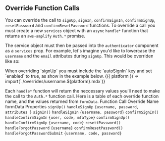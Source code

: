 
## Override Function Calls

You can override the call to `signUp`, `signIn`, `confirmSignIn`, `confirmSignUp`, `resetPassword` and `confirmResetPassword` functions.
To override a call you must create a new `services` object with an `async` `handle*` function that returns an `aws-amplify` `Auth.*` promise.

The service object must then be passed into the `authenticator` component as a `services` prop. For example, let's imagine you'd like to lowercase the `username` and the `email` attributes during `signUp`.
This would be overriden like so:

<Alert role="none" variation="warning" heading="Sign Up Auto Sign In">
  When overriding `signUp` you must include the `autoSignIn` key and set `enabled` to true, as show in the example below.
</Alert>

<Fragment>
  {({ platform }) => import(`./overrides/username.${platform}.mdx`)}
</Fragment>



Each `handle*` function will return the neccessary values you'll need to make the call to the `Auth.*` function call. Here is a table of each override function name, and the values returned from `formData`.
<ResponsiveTable labelWidth="10rem">
  <TableHead>
    <TableRow>
      <TableCell as="th">Function Call</TableCell>
      <TableCell as="th">Override Name</TableCell>
      <TableCell as="th">formData Properties</TableCell>
    </TableRow>
  </TableHead>
  <TableBody>
    <TableRow>
      <ResponsiveTableCell label="Function Call">`signUp()`</ResponsiveTableCell>
      <ResponsiveTableCell label="Override Name">`handleSignUp`</ResponsiveTableCell>
      <ResponsiveTableCell label="formData Properties">`{username, password, attributes }`</ResponsiveTableCell>
    </TableRow>
    <TableRow>
      <ResponsiveTableCell label="Function Call">`signIn()`</ResponsiveTableCell>
      <ResponsiveTableCell label="Override Name">`handleSignIn` </ResponsiveTableCell>
      <ResponsiveTableCell label="formData Properties">`{username, password}`</ResponsiveTableCell>
    </TableRow>
    <TableRow>
      <ResponsiveTableCell label="Function Call">`confirmSignIn()`</ResponsiveTableCell>
      <ResponsiveTableCell label="Override Name">`handleConfirmSignIn`</ResponsiveTableCell>
      <ResponsiveTableCell label="formData Properties">`{user, code, mfaType}`</ResponsiveTableCell>
    </TableRow>
    <TableRow>
      <ResponsiveTableCell label="Function Call">`confirmSignUp()`</ResponsiveTableCell>
      <ResponsiveTableCell label="Override Name">`handleConfirmSignUp`</ResponsiveTableCell>
      <ResponsiveTableCell label="formData Properties">`{username, code}`</ResponsiveTableCell>
    </TableRow>
    <TableRow>
      <ResponsiveTableCell label="Function Call">`resettPassword()`</ResponsiveTableCell>
      <ResponsiveTableCell label="Override Name">`handleForgotPassword`</ResponsiveTableCell>
      <ResponsiveTableCell label="formData Properties">`{username}`</ResponsiveTableCell>
    </TableRow>
    <TableRow>
      <ResponsiveTableCell label="Function Call">`confirmResetPassword()`</ResponsiveTableCell>
      <ResponsiveTableCell label="Override Name">`handleForgotPasswordSubmit`</ResponsiveTableCell>
      <ResponsiveTableCell label="formData Properties">`{username, code, password}`</ResponsiveTableCell>
    </TableRow>
  </TableBody>
</ResponsiveTable>
